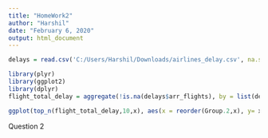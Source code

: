 ```yaml
---
title: "HomeWork2"
author: "Harshil"
date: "February 6, 2020"
output: html_document
---
```


```r
delays = read.csv('C:/Users/Harshil/Downloads/airlines_delay.csv', na.string = '')

library(plyr)
library(ggplot2)
library(dplyr)
flight_total_delay = aggregate(!is.na(delays$arr_flights), by = list(delays$carrier, delays$carrier_name), FUN =sum)

ggplot(top_n(flight_total_delay,10,x), aes(x = reorder(Group.2,x), y= x))+ geom_bar(stat='identity' ,color='skyblue',fill='steelblue')+ labs(y = 'Total Delays(in mins)', x = 'Airline')+theme(axis.text.x = element_text(angle = 45, hjust = 1), panel.grid.major.y = element_line(color = 'grey'))
```
Question 2
```r

```


